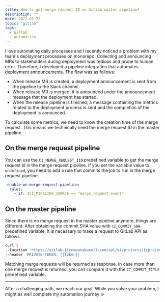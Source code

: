 ```yaml
--- 
title: How to get merge request ID on Gitlab master pipeline?
description: ""
date: 2022-07-22
topic: "gitlab"
tags:
  - gitlab
  - automation
---
```


I love automating daily processes and I recently noticed a problem with my team's deployment processes on monorepo. Collecting and announcing MRs to stakeholders during deployment was tedious and prone to human error. Therefore, I developed a pipeline integration that automates deployment announcements. The flow was as follows:

- When release MR is created, a deployment announcement is sent from the pipeline to the Slack channel.
- When release MR is merged, it is announced under the announcement message that the deployment has started.
- When the release pipeline is finished, a message containing the metrics related to the deployment process is sent and the completion of the deployment is announced.

To calculate some metrics, we need to know the creation time of the merge request. This means we technically need the merge request ID in the master pipeline.

## On the merge request pipeline

You can use the `CI_MERGE_REQUEST_IID` predefined variable to get the merge request id in the merge request pipeline. If you set the variable value to `undefined`, you need to add a rule that commits the job to run in the merge request pipeline.

```yaml
.enable-on-merge-request-pipeline:
  rules:
    - if: $CI_PIPELINE_SOURCE == "merge_request_event"
```

## On the master pipeline

Since there is no merge request in the master pipeline anymore, things are different. After obtaining the commit SHA value with `CI_COMMIT_SHA` predefined variable, it is necessary to make a request to GitLab API as follows.

```bash
curl \
--location 'https://gitlab.{{companyName}}.com/api/v4/projects/{{projectId}}/repository/commits/{{commitSha}}/merge_requests' \
--header 'PRIVATE-TOKEN: {{token}}
```

Matching merge requests will be returned as response. In case more than one merge request is returned, you can compare it with the `CI_COMMIT_TITLE` predefined variable.

---

After a challenging path, we reach our goal. While you solve your problem, I might as well complete my automation journey ☕